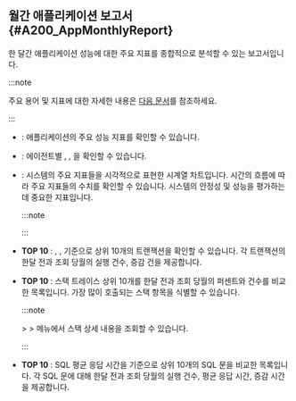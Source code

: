 
## 월간 애플리케이션 보고서 {#A200_AppMonthlyReport}

한 달간 애플리케이션 성능에 대한 주요 지표를 종합적으로 분석할 수 있는 보고서입니다.

:::note

주요 용어 및 지표에 대한 자세한 내용은 [다음 문서](#metricdesc)를 참조하세요.

:::

* <Cmdname sid="overview" className="b600" report />: 애플리케이션의 주요 성능 지표를 확인할 수 있습니다.

* <Cmdname sid="application_summary" className="b600" report/>: 에이전트별 <Cmdname sid="ip_address" className="b600" report/>, <Cmdname sid="os_info" className="b600" report/>, <Cmdname sid="operating_rate" className="b600" report/>을 확인할 수 있습니다.

* <Cmdname sid="performance_trend_chart" className="b600" report/>: 시스템의 주요 지표들을 시각적으로 표현한 시계열 차트입니다. 시간의 흐름에 따라 주요 지표들의 수치를 확인할 수 있습니다. 시스템의 안정성 및 성능을 평가하는데 중요한 지표입니다.

  :::note

  <Csvdownload />

  :::

* <Cmdname sid="transaction" className="b600" report/> **TOP 10** <Cmdname sid="comparison" className="b600" report/>: <Cmdname sid="txcount" className="b600" report/>, <Cmdname sid="error_cnt" className="b600" report/>, <Cmdname sid="res_time_avg" className="b600" report/> 기준으로 상위 10개의 트랜잭션을 확인할 수 있습니다. 각 트랜잭션의 한달 전과 조회 당월의 실행 건수, 증감 건을 제공합니다.

* <Cmdname sid="top_stack" className="b600" report/> **TOP 10** <Cmdname sid="comparison" className="b600" report/>: 스택 트레이스 상위 10개를 한달 전과 조회 당월의 퍼센트와 건수를 비교한 목록입니다. 가장 많이 호출되는 스택 항목을 식별할 수 있습니다.

  :::note

  <Cmdname sid="side_analysis" className="uitext" /> &gt; <Cmdname sid="side_stack" className="uitext" /> &gt; <Cmdname sid="topstack" className="uitext" /> 메뉴에서 스택 상세 내용을 조회할 수 있습니다.

  :::

* <Cmdname sid="sql_res_time" className="b600" report/> **TOP 10** <Cmdname sid="comparison" className="b600" report/>: SQL 평균 응답 시간을 기준으로 상위 10개의 SQL 문을 비교한 목록입니다. 각 SQL 문에 대해 한달 전과 조회 당월의 실행 건수, 평균 응답 시간, 증감 시간을 제공합니다.